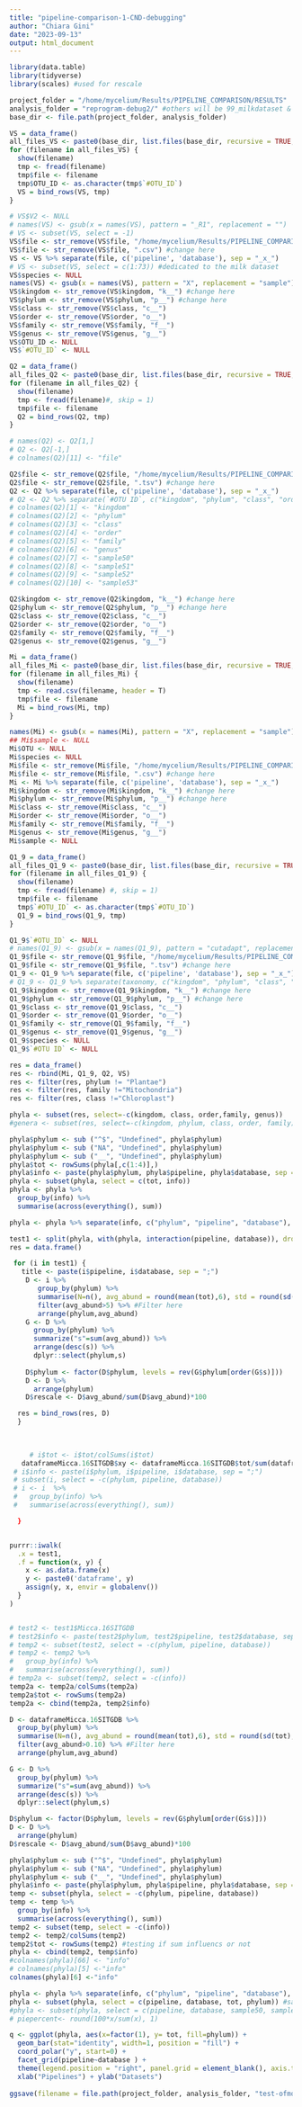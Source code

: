 ```yaml
---
title: "pipeline-comparison-1-CND-debugging"
author: "Chiara Gini"
date: "2023-09-13"
output: html_document
---
```


```r
library(data.table)
library(tidyverse)
library(scales) #used for rescale
```


```r
project_folder = "/home/mycelium/Results/PIPELINE_COMPARISON/RESULTS"
analysis_folder = "reprogram-debug2/" #others will be 99_milkdataset & 99_mockrobiota
base_dir <- file.path(project_folder, analysis_folder)
```


```r
VS = data_frame()
all_files_VS <- paste0(base_dir, list.files(base_dir, recursive = TRUE, pattern = "Vsearch"))
for (filename in all_files_VS) {
  show(filename)
  tmp <- fread(filename)
  tmp$file <- filename
  tmp$OTU_ID <- as.character(tmp$`#OTU_ID`)
  VS = bind_rows(VS, tmp)
}

# VS$V2 <- NULL 
# names(VS) <- gsub(x = names(VS), pattern = "_R1", replacement = "")
# VS <- subset(VS, select = -1)
VS$file <- str_remove(VS$file, "/home/mycelium/Results/PIPELINE_COMPARISON/RESULTS/reprogram-debug2/otu_table-") #change here
VS$file <- str_remove(VS$file, ".csv") #change here
VS <- VS %>% separate(file, c('pipeline', 'database'), sep = "_x_")
# VS <- subset(VS, select = c(1:73)) #dedicated to the milk dataset
VS$species <- NULL
names(VS) <- gsub(x = names(VS), pattern = "X", replacement = "sample")
VS$kingdom <- str_remove(VS$kingdom, "k__") #change here
VS$phylum <- str_remove(VS$phylum, "p__") #change here
VS$class <- str_remove(VS$class, "c__")
VS$order <- str_remove(VS$order, "o__")
VS$family <- str_remove(VS$family, "f__")
VS$genus <- str_remove(VS$genus, "g__")
VS$OTU_ID <- NULL
VS$`#OTU_ID` <- NULL
```


```r
Q2 = data_frame()
all_files_Q2 <- paste0(base_dir, list.files(base_dir, recursive = TRUE, pattern = "Qiime2"))
for (filename in all_files_Q2) {
  show(filename)
  tmp <- fread(filename)#, skip = 1)
  tmp$file <- filename
  Q2 = bind_rows(Q2, tmp)
}

# names(Q2) <- Q2[1,]
# Q2 <- Q2[-1,]
# colnames(Q2)[11] <- "file"

Q2$file <- str_remove(Q2$file, "/home/mycelium/Results/PIPELINE_COMPARISON/RESULTS/reprogram-debug2/feature-table-") #change here
Q2$file <- str_remove(Q2$file, ".tsv") #change here
Q2 <- Q2 %>% separate(file, c('pipeline', 'database'), sep = "_x_")
# Q2 <- Q2 %>% separate(`#OTU ID`, c("kingdom", "phylum", "class", "order", "family", "genus"), sep = ";")
# colnames(Q2)[1] <- "kingdom"
# colnames(Q2)[2] <- "phylum"
# colnames(Q2)[3] <- "class"
# colnames(Q2)[4] <- "order"
# colnames(Q2)[5] <- "family"
# colnames(Q2)[6] <- "genus"
# colnames(Q2)[7] <- "sample50"
# colnames(Q2)[8] <- "sample51"
# colnames(Q2)[9] <- "sample52"
# colnames(Q2)[10] <- "sample53"

Q2$kingdom <- str_remove(Q2$kingdom, "k__") #change here
Q2$phylum <- str_remove(Q2$phylum, "p__") #change here
Q2$class <- str_remove(Q2$class, "c__")
Q2$order <- str_remove(Q2$order, "o__")
Q2$family <- str_remove(Q2$family, "f__")
Q2$genus <- str_remove(Q2$genus, "g__")
```


```r
Mi = data_frame()
all_files_Mi <- paste0(base_dir, list.files(base_dir, recursive = TRUE, pattern = "Micca"))
for (filename in all_files_Mi) {
  show(filename)
  tmp <- read.csv(filename, header = T)
  tmp$file <- filename
  Mi = bind_rows(Mi, tmp)
}

names(Mi) <- gsub(x = names(Mi), pattern = "X", replacement = "sample")
## Mi$sample <- NULL
Mi$OTU <- NULL
Mi$species <- NULL
Mi$file <- str_remove(Mi$file, "/home/mycelium/Results/PIPELINE_COMPARISON/RESULTS/reprogram-debug2/taxonomy_") #change here
Mi$file <- str_remove(Mi$file, ".csv") #change here
Mi <- Mi %>% separate(file, c('pipeline', 'database'), sep = "_x_")
Mi$kingdom <- str_remove(Mi$kingdom, "k__") #change here
Mi$phylum <- str_remove(Mi$phylum, "p__") #change here
Mi$class <- str_remove(Mi$class, "c__")
Mi$order <- str_remove(Mi$order, "o__")
Mi$family <- str_remove(Mi$family, "f__")
Mi$genus <- str_remove(Mi$genus, "g__")
Mi$sample <- NULL
```


```r
Q1_9 = data_frame()
all_files_Q1_9 <- paste0(base_dir, list.files(base_dir, recursive = TRUE, pattern = "Qiime1.9"))
for (filename in all_files_Q1_9) {
  show(filename)
  tmp <- fread(filename) #, skip = 1)
  tmp$file <- filename
  tmp$`#OTU_ID` <- as.character(tmp$`#OTU_ID`)
  Q1_9 = bind_rows(Q1_9, tmp)
}

Q1_9$`#OTU_ID` <- NULL
# names(Q1_9) <- gsub(x = names(Q1_9), pattern = "cutadapt", replacement = "")
Q1_9$file <- str_remove(Q1_9$file, "/home/mycelium/Results/PIPELINE_COMPARISON/RESULTS/reprogram-debug2/otu_table_") #filtered_") if milkdataset, else change 
Q1_9$file <- str_remove(Q1_9$file, ".tsv") #change here
Q1_9 <- Q1_9 %>% separate(file, c('pipeline', 'database'), sep = "_x_")
# Q1_9 <- Q1_9 %>% separate(taxonomy, c("kingdom", "phylum", "class", "order", "family", "genus"), sep = ";")
Q1_9$kingdom <- str_remove(Q1_9$kingdom, "k__") #change here
Q1_9$phylum <- str_remove(Q1_9$phylum, "p__") #change here
Q1_9$class <- str_remove(Q1_9$class, "c__")
Q1_9$order <- str_remove(Q1_9$order, "o__")
Q1_9$family <- str_remove(Q1_9$family, "f__")
Q1_9$genus <- str_remove(Q1_9$genus, "g__")
Q1_9$species <- NULL
Q1_9$`#OTU ID` <- NULL
```

```r
res = data_frame()
res <- rbind(Mi, Q1_9, Q2, VS)
res <- filter(res, phylum != "Plantae")
res <- filter(res, family !="Mitochondria")
res <- filter(res, class !="Chloroplast")

phyla <- subset(res, select=-c(kingdom, class, order,family, genus))
#genera <- subset(res, select=-c(kingdom, phylum, class, order, family))

phyla$phylum <- sub ("^$", "Undefined", phyla$phylum)
phyla$phylum <- sub ("NA", "Undefined", phyla$phylum)
phyla$phylum <- sub ("__", "Undefined", phyla$phylum)
phyla$tot <- rowSums(phyla[,c(1:4)],)
phyla$info <- paste(phyla$phylum, phyla$pipeline, phyla$database, sep = ";")
phyla <- subset(phyla, select = c(tot, info))
phyla <- phyla %>%
  group_by(info) %>%
  summarise(across(everything(), sum))

phyla <- phyla %>% separate(info, c("phylum", "pipeline", "database"), sep = ";")
```

```r
test1 <- split(phyla, with(phyla, interaction(pipeline, database)), drop = TRUE)
res = data.frame()

 for (i in test1) {
   title <- paste(i$pipeline, i$database, sep = ";")
    D <- i %>%
       group_by(phylum) %>%
       summarise(N=n(), avg_abund = round(mean(tot),6), std = round(sd(tot),3)) %>%
       filter(avg_abund>5) %>% #Filter here
       arrange(phylum,avg_abund)
    G <- D %>%
      group_by(phylum) %>%
      summarize("s"=sum(avg_abund)) %>%
      arrange(desc(s)) %>%
      dplyr::select(phylum,s)
  
    D$phylum <- factor(D$phylum, levels = rev(G$phylum[order(G$s)]))
    D <- D %>%
      arrange(phylum)
    D$rescale <- D$avg_abund/sum(D$avg_abund)*100

  res = bind_rows(res, D)
  }
  

  
     # i$tot <- i$tot/colSums(i$tot)
   dataframeMicca.16SITGDB$xy <- dataframeMicca.16SITGDB$tot/sum(dataframeMicca.16SITGDB$tot)
 # i$info <- paste(i$phylum, i$pipeline, i$database, sep = ";")
 # subset(i, select = -c(phylum, pipeline, database))
 # i <- i  %>% 
 #   group_by(info) %>%
 #   summarise(across(everything(), sum))

  }


purrr::iwalk(
  .x = test1,
  .f = function(x, y) {
    x <- as.data.frame(x)
    y <- paste0('dataframe', y)
    assign(y, x, envir = globalenv())
  }
)


# test2 <- test1$Micca.16SITGDB
# test2$info <- paste(test2$phylum, test2$pipeline, test2$database, sep = ";")
# temp2 <- subset(test2, select = -c(phylum, pipeline, database))
# temp2 <- temp2 %>%
#   group_by(info) %>%
#   summarise(across(everything(), sum))
# temp2a <- subset(temp2, select = -c(info))
temp2a <- temp2a/colSums(temp2a)
temp2a$tot <- rowSums(temp2a)
temp2a <- cbind(temp2a, temp2$info)

D <- dataframeMicca.16SITGDB %>%
  group_by(phylum) %>%
  summarise(N=n(), avg_abund = round(mean(tot),6), std = round(sd(tot),3)) %>%
  filter(avg_abund>0.10) %>% #Filter here
  arrange(phylum,avg_abund)

G <- D %>%
  group_by(phylum) %>%
  summarize("s"=sum(avg_abund)) %>%
  arrange(desc(s)) %>%
  dplyr::select(phylum,s)

D$phylum <- factor(D$phylum, levels = rev(G$phylum[order(G$s)]))
D <- D %>%
  arrange(phylum)
D$rescale <- D$avg_abund/sum(D$avg_abund)*100 
```

```r
phyla$phylum <- sub ("^$", "Undefined", phyla$phylum)
phyla$phylum <- sub ("NA", "Undefined", phyla$phylum)
phyla$phylum <- sub ("__", "Undefined", phyla$phylum)
phyla$info <- paste(phyla$phylum, phyla$pipeline, phyla$database, sep = ";")
temp <- subset(phyla, select = -c(phylum, pipeline, database))
temp <- temp %>%
  group_by(info) %>%
  summarise(across(everything(), sum))
temp2 <- subset(temp, select = -c(info))
temp2 <- temp2/colSums(temp2)
temp2$tot <- rowSums(temp2) #testing if sum influencs or not
phyla <- cbind(temp2, temp$info)
#colnames(phyla)[66] <- "info" 
# colnames(phyla)[5] <-"info"
colnames(phyla)[6] <-"info"

phyla <- phyla %>% separate(info, c("phylum", "pipeline", "database"), sep = ";")
phyla <- subset(phyla, select = c(pipeline, database, tot, phylum)) #sample 1 è tot in tutte le piepline 
#phyla <- subset(phyla, select = c(pipeline, database, sample50, sample51, sample52, sample53, phylum)) #sample 1 è tot in tutte le piepline tranne mock 22
# piepercent<- round(100*x/sum(x), 1)
```

```r
q <- ggplot(phyla, aes(x=factor(1), y= tot, fill=phylum)) +
  geom_bar(stat="identity", width=1, position = "fill") +
  coord_polar("y", start=0) +
  facet_grid(pipeline~database ) +
  theme(legend.position = "right", panel.grid = element_blank(), axis.text = element_blank()) +
  xlab("Pipelines") + ylab("Datasets")
  
ggsave(filename = file.path(project_folder, analysis_folder, "test-ofmonday.png"), plot = q, device = "png", width = 25, height = 10)
```
